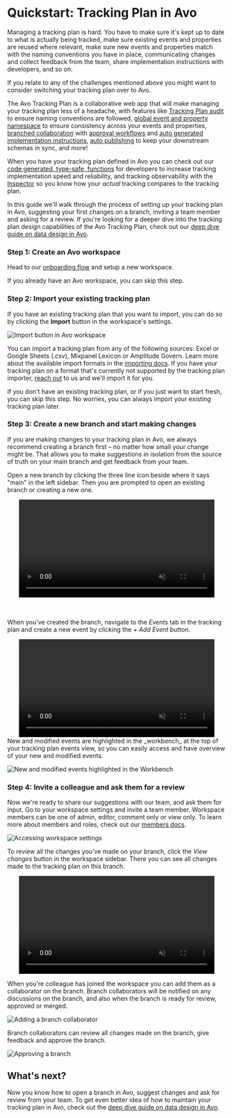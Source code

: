 
# Quickstart: Tracking Plan in Avo

Managing a tracking plan is hard. You have to make sure it's kept up to date to what is actually being tracked, make sure existing events and properties are reused where relevant, make sure new events and properties match with the naming conventions you have in place, communicating changes and collect feedback from the team, share implementation instructions with developers, and so on.

If you relate to any of the challenges mentioned above you might want to consider switching your tracking plan over to Avo.

The Avo Tracking Plan is a collaborative web app that will make managing your tracking plan less of a headache, with features like [Tracking Plan audit](/audit/overview) to ensure naming conventions are followed, [global event and property namespace](/data-design/global-namespace) to ensure consistency across your events and properties, [branched collaboration](/data-design/branches) with [approval workflows](/data-design/branches/approval-workflows) and [auto generated implementation instructions](/data-design/branches#share-the-implementation-instructions), [auto publishing](/publishing/publishing/overview) to keep your downstream schemas in sync, and more!

When you have your tracking plan defined in Avo you can check out our [code generated, type-safe, functions](/implementation/avo-codegen-overview) for developers to increase tracking implementation speed and reliability, and tracking observability with the [Inspector](/data-design/start-using-inspector) so you know how your _actual_ tracking compares to the tracking plan.

In this guide we'll walk through the process of setting up your tracking plan in Avo, suggesting your first changes on a branch, inviting a team member and asking for a review. If you're looking for a deeper dive into the tracking plan design capabilities of the Avo Tracking Plan, check out our [deep dive guide on data design in Avo](/data-design/start-data-design).

### Step 1: Create an Avo workspace

Head to our [onboarding flow](https://avo.app/onboarding) and setup a new workspace.

<Callout type="info" emoji="💡">If you already have an Avo workspace, you can skip this step.</Callout>

### Step 2: Import your existing tracking plan

If you have an existing tracking plan that you want to import, you can do so by clicking the **Import** button in the workspace's settings.

![Import button in Avo workspace](/images/audit/import-button.png)

You can import a tracking plan from any of the following sources: Excel or Google Sheets (.csv), Mixpanel Lexicon or Amplitude Govern. Learn more about the available import formats in the [importing docs](/publishing/importing). If you have your tracking plan on a format that's currently not supported by the tracking plan importer, [reach out](/publishing/importing) to us and we'll import it for you.

<Callout type="info" emoji="💡">
  If you don't have an existing tracking plan, or if you just want to start
  fresh, you can skip this step. No worries, you can always import your existing
  tracking plan later.
</Callout>

### Step 3: Create a new branch and start making changes

If you are making changes to your tracking plan in Avo, we always recommend creating a branch first – no matter how small your change might be. That allows you to make suggestions in isolation from the source of truth on your main branch and get feedback from your team.

Open a new branch by clicking the three line icon beside where it says "main" in the left sidebar. Then you are prompted to open an existing branch or creating a new one.

<center>
  <video
    loop
    muted
    autoPlay
    controls
    src={
      '/docs/images/best-practices/getting-started-to-design-data/opening-a-branch.mp4'
    }
    alt="Opening a branch"
    width="450px"
  />
</center>
<br />
<br />

When you've created the branch, navigate to the _Events_ tab in the tracking plan and create a new event by clicking the _+ Add Event_ button.

<center>
   <video
    loop
    muted
    autoPlay
    controls
    src={'/docs/images/best-practices/getting-started-to-design-data/create-event.mp4'}
    alt="Creating a new event"
    width="450"
  />
</center>
New and modified events are highlighted in the _workbench_ at the top of your tracking plan events view, so you can easily access and have overview of your new and modified events.

![New and modified events highlighted in the Workbench](/images/workbench.png)

### Step 4: Invite a colleague and ask them for a review

Now we're ready to share our suggestions with our team, and ask them for input. Go to your workspace settings and invite a team member. Workspace members can be one of admin, editor, comment only or view only. To learn more about members and roles, check out our [members docs](/data-design/collaboration/members).

![Accessing workspace settings](/images/workspace/members/accessMembers.png)

To review all the changes you've made on your branch, click the _View changes_ button in the workspace sidebar. There you can see all changes made to the tracking plan on this branch.

<center>
  <video
    loop
    muted
    autoPlay
    controls
    width="450"
    src={'/docs/images/workspace/tracking-plan/review_branch.mp4'}
    alt="Opening a branch"
  />
</center>

When you're colleague has joined the workspace you can add them as a collaborator on the branch. Branch collaborators will be notified on any discussions on the branch, and also when the branch is ready for review, approved or merged.

![Adding a branch collaborator](/images/add-collaborator.png)

Branch collaborators can review all changes made on the branch, give feedback and approve the branch.

![Approving a branch](/images/branch-review.png)

## What's next?

Now you know how to open a branch in Avo, suggest changes and ask for review from your team. To get even better idea of how to maintain your tracking plan in Avo, check out the [deep dive guide on data design in Avo](/data-design/start-data-design).
